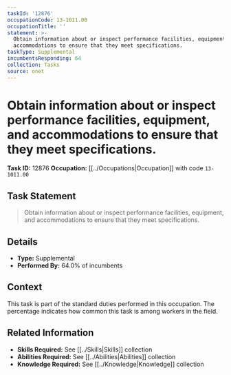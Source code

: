 ```yaml
---
taskId: '12876'
occupationCode: 13-1011.00
occupationTitle: ''
statement: >-
  Obtain information about or inspect performance facilities, equipment, and
  accommodations to ensure that they meet specifications.
taskType: Supplemental
incumbentsResponding: 64
collection: Tasks
source: onet
---
```

# Obtain information about or inspect performance facilities, equipment, and accommodations to ensure that they meet specifications.

**Task ID:** 12876
**Occupation:** [[../Occupations|Occupation]] with code `13-1011.00`

## Task Statement

> Obtain information about or inspect performance facilities, equipment, and accommodations to ensure that they meet specifications.

## Details

- **Type:** Supplemental
- **Performed By:** 64.0% of incumbents

## Context

This task is part of the standard duties performed in this occupation. The percentage indicates how common this task is among workers in the field.

## Related Information

- **Skills Required:** See [[../Skills|Skills]] collection
- **Abilities Required:** See [[../Abilities|Abilities]] collection
- **Knowledge Required:** See [[../Knowledge|Knowledge]] collection
